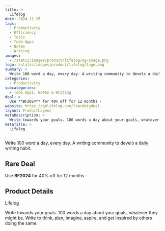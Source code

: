 ```yaml
---
title: >
  Lifelog
date: 2024-11-25
tags:
  - Productivity
  - Efficiency
  - Tools
  - Todo Apps
  - Notes
  - Writing
images:
  - /static/images/product/lifelog/og-image.png
logo: /static/images/product/lifelog/logo.png
summary: >
  Write 100 word a day, every day. A writing community to develo a daily writing habit.
categories:
  - Productivity
subcategories:
  - Todo Apps, Notes & Writing
deal: >
  Use **BF2024** for 40% off for 12 months -
website: https://golifelog.com/?rarebigdeal
layout: ProductLayout
metaDescription: >
  Write towards your goals. 100 words a day about your goals, whatever they might be. Write to think, plan, imagine, aspire, and get inspired by others doing the same.
metaTitle: >
  Lifelog
---
```

Write 100 word a day, every day. A writing community to develo a daily writing habit.

## Rare Deal

Use **BF2024** for 40% off for 12 months -

## Product Details
Lifelog

Write towards your goals. 100 words a day about your goals, whatever they might be. Write to think, plan, imagine, aspire, and get inspired by others doing the same.
